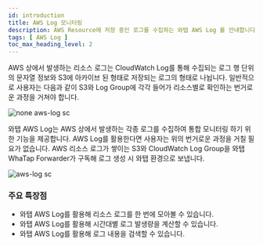```yaml
---
id: introduction
title: AWS Log 모니터링
description: AWS Resource에 저장 중인 로그를 수집하는 와탭 AWS Log 를 안내합니다.
tags: [ AWS Log ]
toc_max_heading_level: 2
---
```

<!-- displayed_sidebar: awslogSidebar
hide_table_of_contents: false -->

<!-- 임시
와탭 AWS Log는 AWS Resource들의 로그를 수집하여 WhaTap 환경에 보냅니다.

![sc](/img/aws-log-intro.png)

:::note
와탭 AWS Log는 AWS Resource들의 로그가 쌓이는 S3, CloudWatch Log Group을 구독해 로그 생성 시 WhaTap 환경으로 보내줍니다.
:::
-->


AWS 상에서 발생하는 리소스 로그는 CloudWatch Log를 통해 수집되는 로그 행 단위의 문자열 정보와 S3에 아카이브 된 형태로 저장되는 로그의 형태로 나뉩니다. 일반적으로 사용자는 다음과 같이 S3와 Log Group에 각각 들어가 리소스별로 확인하는 번거로운 과정을 거쳐야 합니다. 

![none aws-log sc](/img/aws-log-none.png)

와탭 AWS Log는 AWS 상에서 발생하는 각종 로그를 수집하여 통합 모니터링 하기 위한 기능을 제공합니다. AWS Log를 활용한다면 사용자는 위의 번거로운 과정을 거칠 필요가 없습니다. AWS 리소스 로그가 쌓이는 S3와 CloudWatch Log Group을 와탭 WhaTap Forwarder가 구독해 로그 생성 시 와탭 환경으로 보냅니다. 

![aws-log sc](/img/aws-log-intro-c.png)

### 주요 특장점

* 와탭 AWS Log를 활용해 리소스 로그를 한 번에 모아볼 수 있습니다.
* 와탭 AWS Log를 활용해 시간대별 로그 발생량을 계산할 수 있습니다.
* 와탭 AWS Log를 활용해 로그 내용을 검색할 수 있습니다.

<!--
와탭 AWS Log는 AWS 리소스 로그가 쌓이는 S3와 CloudWatch LogGroup을 구독해 로그 생성 시 와탭 환경으로 보냅니다.

AWS 리소스 로그는 S3 혹은 CloudWatch Log Group에 쌓입니다.

-->